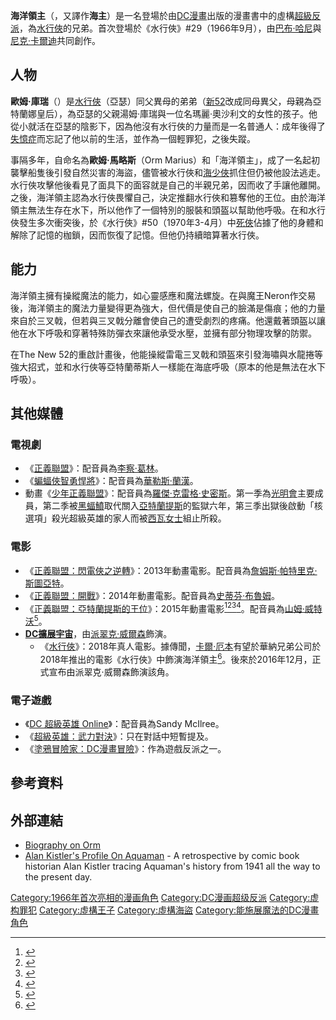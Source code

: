 {{noteTA
|G1=美国漫画
}}
{{Infobox comics character
|character_name=海洋領主
|image=2521390-aqm cv14.jpg
|converted=y
|caption=《水行俠》#14（2013年1月）封面的海洋領主<br>由Ivan Reis和Joe Prado繪製
|publisher=[[DC漫畫|DC漫畫]]
|debut=《[[水行俠|水行俠]]》#29（1966年9月）
|creators=[[巴布·哈尼|巴布·哈尼]]（作家）<br>[[尼克·卡爾迪|尼克·卡爾迪]]（藝術家）
|real_name=歐姆·馬略斯<br>（Orm Marius）
|species=[[亞特蘭提斯_(DC漫畫)|亞特蘭提斯人]]
|homeworld = 
|alliances=[[反正義聯盟|反正義聯盟]]<br/>[[Injustice_Gang|Injustice Gang]]<br/>[[超級反派秘密會社|超級反派秘密會社]]
|aliases=歐姆·庫瑞<br>（Orm Curry）
|supports=
|powers=適應海底、心靈感應、康復因子、加強感官、超人力氣、超人耐力、具有神奇力量的三叉戟、利用頭盔作心靈感應
}}
'''海洋領主'''（{{lang-en|'''Ocean Master'''}}，又譯作'''海主'''）是一名登場於由[[DC漫畫|DC漫畫]]出版的漫畫書中的虛構[[超級反派|超級反派]]，為[[水行俠|水行俠]]的兄弟。首次登場於《水行俠》#29（1966年9月），由[[巴布·哈尼|巴布·哈尼]]與[[尼克·卡爾迪|尼克·卡爾迪]]共同創作。

== 人物 ==
'''歐姆·庫瑞'''（{{lang-en|Orm Curry}}）是[[水行俠|水行俠]]（亞瑟）同父異母的弟弟（[[新52|新52]]改成同母異父，母親為亞特蘭娜皇后），為亞瑟的父親湯姆·庫瑞與一位名瑪麗·奧沙利文的女性的孩子。他從小就活在亞瑟的陰影下，因為他沒有水行俠的力量而是一名普通人：成年後得了[[失憶症|失憶症]]而忘記了他以前的生活，並作為一個輕罪犯，之後失蹤。

事隔多年，自命名為'''歐姆·馬略斯'''（Orm Marius）和「海洋領主」，成了一名起初襲擊船隻後引發自然災害的海盜，儘管被水行俠和[[海少俠|海少俠]]抓住但仍被他設法逃走。水行俠攻擊他後看見了面具下的面容就是自己的半親兄弟，因而收了手讓他離開。之後，海洋領主認為水行俠畏懼自己，決定推翻水行俠和篡奪他的王位。由於海洋領主無法生存在水下，所以他作了一個特別的服裝和頭盔以幫助他呼吸。在和水行俠發生多次衝突後，於《水行俠》#50（1970年3-4月）中[[死俠|死俠]]佔據了他的身體和解除了記憶的枷鎖，因而恢復了記憶。但他仍持續暗算著水行俠。

== 能力 ==
海洋領主擁有操縱魔法的能力，如心靈感應和魔法螺旋。在與魔王Neron作交易後，海洋領主的魔法力量變得更為強大，但代價是使自己的臉滿是傷痕；他的力量來自於三叉戟，但若與三叉戟分離會使自己的遭受劇烈的疼痛。他還戴著頭盔以讓他在水下呼吸和穿著特殊防彈衣來讓他承受水壓，並擁有部分物理攻擊的防禦。

在The New 52的重啟計畫後，他能操縱雷電三叉戟和頭盔來引發海嘯與水龍捲等強大招式，並和水行俠等亞特蘭蒂斯人一樣能在海底呼吸（原本的他是無法在水下呼吸）。

== 其他媒體 ==
=== 電視劇 ===
*《[[正義聯盟_(動畫)|正義聯盟]]》：配音員為[[李察·葛林|李察·葛林]]。
*《[[蝙蝠俠智勇悍將|蝙蝠俠智勇悍將]]》：配音員為[[華勒斯·蘭漢|華勒斯·蘭漢]]。
*動畫《[[少年正義聯盟_(動畫)|少年正義聯盟]]》：配音員為[[羅傑·克雷格·史密斯|羅傑·克雷格·史密斯]]。第一季為[[光明會_(DC漫畫)|光明會]]主要成員，第二季被[[黑蝠鱝|黑蝠鱝]]取代關入[[亞特蘭提斯_(DC漫畫)|亞特蘭提斯]]的監獄六年，第三季出獄後啟動「核選項」殺光超級英雄的家人而被[[西瓦女士|西瓦女士]]組止所殺。

=== 電影 ===
*《[[正義聯盟：閃電俠之逆轉|正義聯盟：閃電俠之逆轉]]》：2013年動畫電影。配音員為[[詹姆斯·帕特里克·斯圖亞特|詹姆斯·帕特里克·斯圖亞特]]。
*《[[正義聯盟：開戰|正義聯盟：開戰]]》：2014年動畫電影。配音員為[[史蒂芬·布魯姆|史蒂芬·布魯姆]]。
*《[[正義聯盟：亞特蘭提斯的王位|正義聯盟：亞特蘭提斯的王位]]》：2015年動畫電影<ref>{{Cite web |url=https://twitter.com/geoffjohns/statuses/366282728808779777 |title=存档副本 |accessdate=2015-05-14 |archive-date=2013-10-14 |archive-url=https://web.archive.org/web/20131014192901/https://twitter.com/geoffjohns/statuses/366282728808779777 |dead-url=no }}</ref><ref name="JusticeLeagueWar">{{Cite web |url=http://screenrant.com/justice-league-war-panel-nycc-2013/ |title=‘Justice League: War’ NYCC Panel; Aquaman Animated Feature Announced |accessdate=2015-05-14 |archive-date=2014-06-21 |archive-url=https://web.archive.org/web/20140621045134/http://screenrant.com/justice-league-war-panel-nycc-2013/ |dead-url=no }}</ref><ref>{{Cite web |url=http://www.newsarama.com/20112-spoiler-alert-justice-league-war-after-credits-scene-teases-next-new-52-film.html |title=SPOILER ALERT: JUSTICE LEAGUE WAR After-Credits Scene Teases Next New 52 Film |accessdate=2015-05-14 |archive-date=2014-08-12 |archive-url=https://web.archive.org/web/20140812034705/http://www.newsarama.com/20112-spoiler-alert-justice-league-war-after-credits-scene-teases-next-new-52-film.html |dead-url=no }}</ref><ref>{{cite web|url=http://www.newsarama.com/21151-aquaman-to-get-animated-new-52-origin-film.html|title=AQUAMAN To Get Animated New 52 Origin Film|last=Siegel|first=Lucas |work=Newsarama|date=2014-05-16|accessdate=2014-05-16|archive-date=2014-05-17|archive-url=https://web.archive.org/web/20140517132550/http://www.newsarama.com/21151-aquaman-to-get-animated-new-52-origin-film.html|dead-url=no}}</ref>。配音員為[[山姆·威特沃|山姆·威特沃]]<ref>{{cite web|url=http://www.newsarama.com/21151-aquaman-to-get-animated-new-52-origin-film.html|title=AQUAMAN To Get Animated New 52 Origin Film|last=Siegel|first=Lucas|work=Newsarama|date=2014-05-16|accessdate=2014-05-16|archive-date=2014-05-17|archive-url=https://web.archive.org/web/20140517132550/http://www.newsarama.com/21151-aquaman-to-get-animated-new-52-origin-film.html|dead-url=no}}</ref>。
*'''[[DC擴展宇宙|DC擴展宇宙]]'''，由[[派翠克·威爾森|派翠克·威爾森]]飾演。
**《[[水行俠_(電影)|水行俠]]》：2018年真人電影。據傳聞，[[卡爾·厄本|卡爾·厄本]]有望於華納兄弟公司於2018年推出的電影《水行俠》中飾演海洋領主<ref>{{Cite web |url=http://www.darkhorizons.com/news/35521/karl-urban-to-be-the-aquaman-villain |title=存档副本 |accessdate=2015-05-14 |archive-date=2015-08-04 |archive-url=https://web.archive.org/web/20150804102451/http://www.darkhorizons.com/news/35521/karl-urban-to-be-the-aquaman-villain |dead-url=no }}</ref>。後來於2016年12月，正式宣布由派翠克·威爾森飾演該角。

=== 電子遊戲 ===
*《[[DC_超級英雄_Online|DC 超級英雄 Online]]》：配音員為Sandy McIlree。
*《[[超級英雄：武力對決|超級英雄：武力對決]]》：只在對話中短暫提及。
*《[[塗鴉冒險家：DC漫畫冒險|塗鴉冒險家：DC漫畫冒險]]》：作為遊戲反派之一。

== 參考資料 ==
{{reflist}}

== 外部連結 ==
* [https://web.archive.org/web/20070930165457/http://www.eskimo.com/~tegan/aqua/bios/orm.html Biography on Orm]
* [https://web.archive.org/web/20100102022953/http://alankistler.squarespace.com/journal/2007/11/27/alan-kistlers-history-of-aquaman-pre-crisis.html Alan Kistler's Profile On Aquaman] - A retrospective by comic book historian Alan Kistler tracing Aquaman's history from 1941 all the way to the present day.

{{水行俠}}
{{正義聯盟}}
{{DEFAULTSORT:Ocean Master}}
[[Category:1966年首次亮相的漫画角色|Category:1966年首次亮相的漫画角色]]
[[Category:DC漫画超级反派|Category:DC漫画超级反派]]
[[Category:虚构罪犯|Category:虚构罪犯]]
[[Category:虛構王子|Category:虛構王子]]
[[Category:虛構海盜|Category:虛構海盜]]
[[Category:能施展魔法的DC漫畫角色|Category:能施展魔法的DC漫畫角色]]